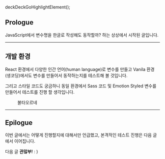 deckDeckGoHighlightElement();

## Prologue

JavaScript에서 변수명을 한글로 작성해도 동작할까? 하는 상상에서 시작된 글입니다.

---

## 개발 환경

React 환경에서 다양한 인간 언어(human language)로 변수를 만들고 Vanila 환경(생코딩)에서도 변수를 만들어서 동작하는지를 테스트해 볼 것입니다.

그리고 스타일 코드도 궁금하니 동일 환경에서 Sass 코드 및 Emotion Styled 변수를 만들어서 테스트를 진행 할 생각입니다.

<figure>
  <picture>
    <source srcSet={`/20211210/fire.webp?${uuidv4()}`} type="image/webp" />
    <img src={`/20211210/fire.jpeg?${uuidv4()}`} alt='' />
  </picture>
  <figcaption>불타오르네</figcaption>
</figure>

---

## Epilogue

이번 글에서는 어떻게 진행할지에 대해서만 언급했고, 본격적인 테스트 진행은 다음 글에서 이어집니다.

다음 글 **관많부!** : )
